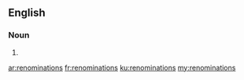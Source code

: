 ==English==

===Noun===
{{head|en}}

# {{plural of|renomination}}

[[ar:renominations]]
[[fr:renominations]]
[[ku:renominations]]
[[my:renominations]]
